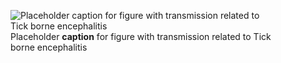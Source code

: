 ![Placeholder __caption__ for figure with transmission related to Tick borne encephalitis](/img/placeholder.jpg)